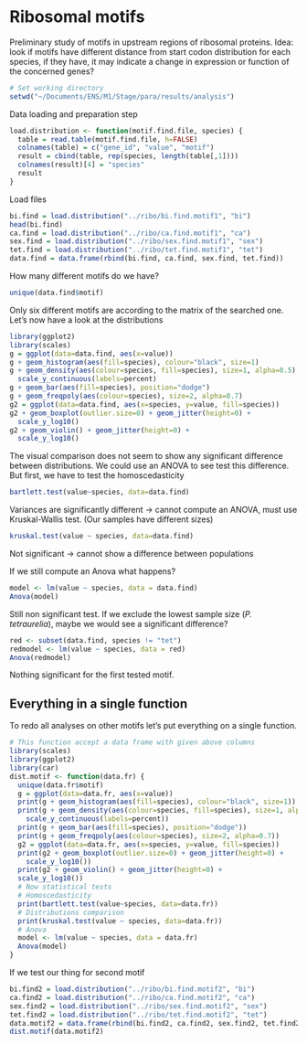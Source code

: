 # Ribosomal motifs #

Preliminary study of motifs in upstream regions of ribosomal proteins.
Idea: look if motifs have different distance from start codon distribution for each species, if they have, it may indicate a change in expression or function of the concerned genes?

```r
# Set working directory
setwd("~/Documents/ENS/M1/Stage/para/results/analysis")
```

Data loading and preparation step
```r
load.distribution <- function(motif.find.file, species) {
  table = read.table(motif.find.file, h=FALSE)
  colnames(table) = c("gene_id", "value", "motif")
  result = cbind(table, rep(species, length(table[,1])))
  colnames(result)[4] = "species"
  result
}
```
Load files
```r
bi.find = load.distribution("../ribo/bi.find.motif1", "bi")
head(bi.find)
ca.find = load.distribution("../ribo/ca.find.motif1", "ca")
sex.find = load.distribution("../ribo/sex.find.motif1", "sex")
tet.find = load.distribution("../ribo/tet.find.motif1", "tet")
data.find = data.frame(rbind(bi.find, ca.find, sex.find, tet.find))
```
How many different motifs do we have?
```r
unique(data.find$motif)
```
Only six different motifs are according to the matrix of the searched one.
Let's now have a look at the distributions
```r
library(ggplot2)
library(scales)
g = ggplot(data=data.find, aes(x=value))
g + geom_histogram(aes(fill=species), colour="black", size=1)
g + geom_density(aes(colour=species, fill=species), size=1, alpha=0.5) +
  scale_y_continuous(labels=percent)
g + geom_bar(aes(fill=species), position="dodge")
g + geom_freqpoly(aes(colour=species), size=2, alpha=0.7)
g2 = ggplot(data=data.find, aes(x=species, y=value, fill=species))
g2 + geom_boxplot(outlier.size=0) + geom_jitter(height=0) +
  scale_y_log10()
g2 + geom_violin() + geom_jitter(height=0) +
  scale_y_log10()
```

The visual comparison does not seem to show any significant difference between distributions.
We could use an ANOVA to see test this difference. But first, we have to test the homoscedasticity
```r
bartlett.test(value~species, data=data.find)
```

Variances are significantly different -> cannot compute an ANOVA, must use Kruskal-Wallis test. (Our samples have different sizes)

```r
kruskal.test(value ~ species, data=data.find)
```

Not significant -> cannot show a difference between populations

If we still compute an Anova what happens?
```r
model <- lm(value ~ species, data = data.find)
Anova(model)
```
Still non significant test. If we exclude the lowest sample size (*P. tetraurelia*), maybe we would see a significant difference?

```r
red <- subset(data.find, species != "tet")
redmodel <- lm(value ~ species, data = red)
Anova(redmodel)
```

Nothing significant for the first tested motif.

## Everything in a single function ##
To redo all analyses on other motifs let's put everything on a single function.
```r
# This function accept a data frame with given above columns
library(scales)
library(ggplot2)
library(car)
dist.motif <- function(data.fr) {
  unique(data.fr$motif)
  g = ggplot(data=data.fr, aes(x=value))
  print(g + geom_histogram(aes(fill=species), colour="black", size=1))
  print(g + geom_density(aes(colour=species, fill=species), size=1, alpha=0.5) +
    scale_y_continuous(labels=percent))
  print(g + geom_bar(aes(fill=species), position="dodge"))
  print(g + geom_freqpoly(aes(colour=species), size=2, alpha=0.7))
  g2 = ggplot(data=data.fr, aes(x=species, y=value, fill=species))
  print(g2 + geom_boxplot(outlier.size=0) + geom_jitter(height=0) +
    scale_y_log10())
  print(g2 + geom_violin() + geom_jitter(height=0) +
  scale_y_log10())
  # Now statistical tests
  # Homoscedasticity
  print(bartlett.test(value~species, data=data.fr))
  # Distributions comparison
  print(kruskal.test(value ~ species, data=data.fr))
  # Anova
  model <- lm(value ~ species, data = data.fr)
  Anova(model)
}
```

If we test our thing for second motif

```r
bi.find2 = load.distribution("../ribo/bi.find.motif2", "bi")
ca.find2 = load.distribution("../ribo/ca.find.motif2", "ca")
sex.find2 = load.distribution("../ribo/sex.find.motif2", "sex")
tet.find2 = load.distribution("../ribo/tet.find.motif2", "tet")
data.motif2 = data.frame(rbind(bi.find2, ca.find2, sex.find2, tet.find2))
dist.motif(data.motif2)
```